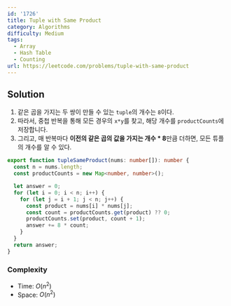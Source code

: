 ```yaml
---
id: '1726'
title: Tuple with Same Product
category: Algorithms
difficulty: Medium
tags:
  - Array
  - Hash Table
  - Counting
url: https://leetcode.com/problems/tuple-with-same-product
---
```


## Solution

1. 같은 곱을 가지는 두 쌍이 만들 수 있는 `tuple`의 개수는 `8`이다.
2. 따라서, 중첩 반복을 통해 모든 경우의 `x*y`를 찾고, 해당 개수를 `productCounts`에 저장합니다.
3. 그리고, 매 반복마다 **이전의 같은 곱의 값을 가지는 개수 \* 8**만큼 더하면, 모든 튜플의 개수를 알 수 있다.

```typescript showLineNumbers
export function tupleSameProduct(nums: number[]): number {
  const n = nums.length;
  const productCounts = new Map<number, number>();

  let answer = 0;
  for (let i = 0; i < n; i++) {
    for (let j = i + 1; j < n; j++) {
      const product = nums[i] * nums[j];
      const count = productCounts.get(product) ?? 0;
      productCounts.set(product, count + 1);
      answer += 8 * count;
    }
  }
  return answer;
}
```

### Complexity

- Time: $O(n ^ 2)$
- Space: $O(n ^ 2)$
